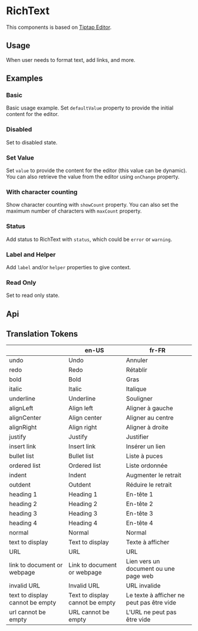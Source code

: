 
<Meta of={KitRichTextStories} />

# RichText

This components is based on [Tiptap Editor](https://tiptap.dev/docs/editor/getting-started/overview).

## Usage

When user needs to format text, add links, and more.

## Examples

### Basic

Basic usage example. Set `defaultValue` property to provide the initial content for the editor.

<CustomCanvas content={Examples.Basic} source={Sources.Basic} id="richtext-basic" />

### Disabled

Set to disabled state.

<CustomCanvas content={Examples.Disabled} source={Sources.Disabled} id="richtext-disabled" />

### Set Value

Set `value` to provide the content for the editor (this value can be dynamic). You can also retrieve the value from the editor using `onChange` property.

<CustomCanvas content={Examples.SetValue} source={Sources.SetValue} id="richtext-set-value" />

### With character counting

Show character counting with `showCount` property. You can also set the maximum number of characters with `maxCount` property.

<CustomCanvas content={Examples.CharacterCount} source={Sources.CharacterCount} id="richtext-character-count" />

### Status

Add status to RichText with `status`, which could be `error` or `warning`.

<CustomCanvas content={Examples.Status} source={Sources.Status} id="richtext-status" />

### Label and Helper

Add `label` and/or `helper` properties to give context.

<CustomCanvas content={Examples.Wrapper} source={Sources.Wrapper} id="richtext-wrapper" />

### Read Only

Set to read only state.

<CustomCanvas content={Examples.ReadOnly} source={Sources.ReadOnly} id="richtext-read-only" />

## Api

<Canvas of={KitRichTextStories.Api} />

<Controls of={KitRichTextStories.Api} />

## Translation Tokens

|                                 | en-US                           | fr-FR                                     |
| ------------------------------- | ------------------------------- | ----------------------------------------- |
| undo                            | Undo                            | Annuler                                   |
| redo                            | Redo                            | Rétablir                                  |
| bold                            | Bold                            | Gras                                      |
| italic                          | Italic                          | Italique                                  |
| underline                       | Underline                       | Souligner                                 |
| alignLeft                       | Align left                      | Aligner à gauche                          |
| alignCenter                     | Align center                    | Aligner au centre                         |
| alignRight                      | Align right                     | Aligner à droite                          |
| justify                         | Justify                         | Justifier                                 |
| insert link                     | Insert link                     | Insérer un lien                           |
| bullet list                     | Bullet list                     | Liste à puces                             |
| ordered list                    | Ordered list                    | Liste ordonnée                            |
| indent                          | Indent                          | Augmenter le retrait                      |
| outdent                         | Outdent                         | Réduire le retrait                        |
| heading 1                       | Heading 1                       | En-tête 1                                 |
| heading 2                       | Heading 2                       | En-tête 2                                 |
| heading 3                       | Heading 3                       | En-tête 3                                 |
| heading 4                       | Heading 4                       | En-tête 4                                 |
| normal                          | Normal                          | Normal                                    |
| text to display                 | Text to display                 | Texte à afficher                          |
| URL                             | URL                             | URL                                       |
| link to document or webpage     | Link to document or webpage     | Lien vers un document ou une page web     |
| invalid URL                     | Invalid URL                     | URL invalide                              |
| text to display cannot be empty | Text to display cannot be empty | Le texte à afficher ne peut pas être vide |
| url cannot be empty             | URL cannot be empty             | L'URL ne peut pas être vide               |
